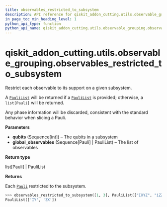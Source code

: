 ```yaml
---
title: observables_restricted_to_subsystem
description: API reference for qiskit_addon_cutting.utils.observable_grouping.observables_restricted_to_subsystem
in_page_toc_min_heading_level: 1
python_api_type: function
python_api_name: qiskit_addon_cutting.utils.observable_grouping.observables_restricted_to_subsystem
---
```


<span id="qiskit-addon-cutting-utils-observable-grouping-observables-restricted-to-subsystem" />

# qiskit\_addon\_cutting.utils.observable\_grouping.observables\_restricted\_to\_subsystem

<Function id="qiskit_addon_cutting.utils.observable_grouping.observables_restricted_to_subsystem" isDedicatedPage={true} github="https://github.com/Qiskit/qiskit-addon-cutting/tree/stable/0.9/qiskit_addon_cutting/utils/observable_grouping.py" signature="observables_restricted_to_subsystem(qubits, global_observables, /)">
  Restrict each observable to its support on a given subsystem.

  A [`PauliList`](/api/qiskit/qiskit.quantum_info.PauliList "(in Qiskit v1.2)") will be returned if a [`PauliList`](/api/qiskit/qiskit.quantum_info.PauliList "(in Qiskit v1.2)") is provided; otherwise, a `list[Pauli]` will be returned.

  Any phase information will be discarded, consistent with the standard behavior when slicing a Pauli.

  **Parameters**

  *   **qubits** (Sequence\[int]) – The qubits in a subsystem
  *   **global\_observables** (Sequence\[Pauli] | PauliList) – The list of observables

  **Return type**

  list\[Pauli] | PauliList

  **Returns**

  Each [`Pauli`](/api/qiskit/qiskit.quantum_info.Pauli "(in Qiskit v1.2)") restricted to the subsystem.

  ```python
  >>> observables_restricted_to_subsystem([1, 3], PauliList(["IXYZ", "iZZXX"]))
  PauliList(['IY', 'ZX'])
  ```
</Function>

